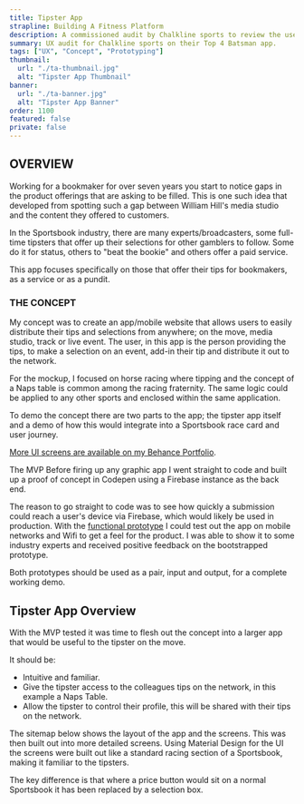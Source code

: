 ```yaml
---
title: Tipster App
strapline: Building A Fitness Platform
description: A commissioned audit by Chalkline sports to review the user experience of a new cricket focused game.
summary: UX audit for Chalkline sports on their Top 4 Batsman app.
tags: ["UX", "Concept", "Prototyping"]
thumbnail:
  url: "./ta-thumbnail.jpg"
  alt: "Tipster App Thumbnail"
banner:
  url: "./ta-banner.jpg"
  alt: "Tipster App Banner"
order: 1100
featured: false
private: false
---
```


## OVERVIEW

Working for a bookmaker for over seven years you start to notice gaps in the product offerings that are asking to be filled. This is one such idea that developed from spotting such a gap between William Hill's media studio and the content they offered to customers.

In the Sportsbook industry, there are many experts/broadcasters, some full-time tipsters that offer up their selections for other gamblers to follow. Some do it for status, others to "beat the bookie" and others offer a paid service.

This app focuses specifically on those that offer their tips for bookmakers, as a service or as a pundit.

### THE CONCEPT

My concept was to create an app/mobile website that allows users to easily distribute their tips and selections from anywhere; on the move, media studio, track or live event. The user, in this app is the person providing the tips, to make a selection on an event, add-in their tip and distribute it out to the network.

For the mockup, I focused on horse racing where tipping and the concept of a Naps table is common among the racing fraternity. The same logic could be applied to any other sports and enclosed within the same application.

To demo the concept there are two parts to the app; the tipster app itself and a demo of how this would integrate into a Sportsbook race card and user journey.

[More UI screens are available on my Behance Portfolio](https://www.behance.net/gallery/59363501/Tipster-App).

<YouTube youTubeId="aR0LXdoeedM" />

The MVP
Before firing up any graphic app I went straight to code and built up a proof of concept in Codepen using a Firebase instance as the back end.

<CodePen codePenId="MJzMVm" editable="false" />

The reason to go straight to code was to see how quickly a submission could reach a user's device via Firebase, which would likely be used in production. With the [functional prototype](https://codepen.io/andy_cet/pen/JWYZQY) I could test out the app on mobile networks and Wifi to get a feel for the product. I was able to show it to some industry experts and received positive feedback on the bootstrapped prototype.

Both prototypes should be used as a pair, input and output, for a complete working demo.

## Tipster App Overview

With the MVP tested it was time to flesh out the concept into a larger app that would be useful to the tipster on the move.

It should be:

- Intuitive and familiar.
- Give the tipster access to the colleagues tips on the network, in this example a Naps Table.
- Allow the tipster to control their profile, this will be shared with their tips on the network.

The sitemap below shows the layout of the app and the screens. This was then built out into more detailed screens. Using Material Design for the UI the screens were built out like a standard racing section of a Sportsbook, making it familiar to the tipsters.

The key difference is that where a price button would sit on a normal Sportsbook it has been replaced by a selection box.
